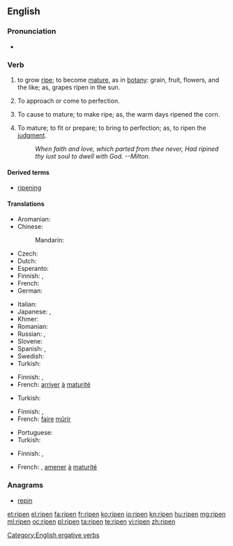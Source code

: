 ==English==
{{wikipedia|Ripening}}

===Pronunciation===
* {{IPA|/ɹaɪpən/|lang=en}}

===Verb===
{{en-verb}}

# {{intransitive}} to grow [[ripe]]; to become [[mature]], as in [[botany]]: grain, fruit, flowers, and the like; as, grapes ripen in the sun.
# {{intransitive}} To approach or come to perfection.
# {{transitive}} To cause to mature; to make ripe; as, the warm days  ripened the corn.
# {{transitive}} To mature; to fit or prepare; to bring to perfection; as, to ripen the [[judgment]].
#: ''When faith and love, which parted from thee never,       Had ripined thy iust soul to dwell with God. --Milton.''

====Derived terms====
* [[ripening]]

====Translations====
{{trans-top|to grow ripe}}
* Aromanian: {{t-|rup|coc}}
* Chinese:
*: Mandarin: {{t|cmn|成熟|tr=chéngshú|sc=Hani}}
* Czech: {{t-|cs|zrát}}
* Dutch: {{t+|nl|rijpen}}
* Esperanto: {{t-|eo|maturiĝi}}
* Finnish: {{t+|fi|kypsyä}}, {{t-|fi|tuleentua}}
* French: {{t+|fr|mûrir}}
* German: {{t-|de|reifen}}
{{trans-mid}}
* Italian: {{t+|it|maturare}}
* Japanese: {{t-|ja|熟す|tr=じゅくす, jukusu|sc=Jpan}}, {{t|ja|成熟|tr=せいじゅくする, seijuku suru|alt=成熟する|sc=Jpan}}
* Khmer: {{t+|km|ទុំ|tr=tum|sc=Khmr}}
* Romanian: {{t+|ro|coace}}
* Russian: {{t|ru|созревать|tr=sozrevátʹ|sc=Cyrl}} {{impf}}, {{t|ru|созреть|tr=sozrétʹ|sc=Cyrl}} {{pf.}}
* Slovene: {{t|sl|zoreti}}
* Spanish: {{t+|es|madurar}}, {{t-|es|colorear}}
* Swedish: {{t+|sv|mogna}}
* Turkish: {{t+|tr|olgunlaşmak}}
{{trans-bottom}}

{{trans-top|to approach or come to perfection}}
* Finnish: {{t+|fi|valmistua}}, {{t|fi|kypsyä}}
* French: [[arriver]] [[à]] [[maturité]]
{{trans-mid}}
* Turkish: {{t+|tr|olgunlaşmak}}
{{trans-bottom}}

{{trans-top|to cause to mature; to make ripe}}
* Finnish: {{t-|fi|kypsyttää}}, {{t-|fi|tuleennuttaa}}
* French: [[faire]] [[mûrir]]
{{trans-mid}}
* Portuguese: {{t+|pt|amadurecer}}
* Turkish: {{t+|tr|olgunlaşmak}}
{{trans-bottom}}

{{trans-top|to bring to perfection}}
* Finnish: {{t|fi|kypsyttää}}, {{t|fi|kypsytellä}}
{{trans-mid}}
* French: {{t+|fr|mûrir}}, [[amener]] [[à]] [[maturité]]
{{trans-bottom}}

===Anagrams===
* [[repin#English|repin]]

[[Category:English ergative verbs]]

[[et:ripen]]
[[el:ripen]]
[[fa:ripen]]
[[fr:ripen]]
[[ko:ripen]]
[[io:ripen]]
[[kn:ripen]]
[[hu:ripen]]
[[mg:ripen]]
[[ml:ripen]]
[[oc:ripen]]
[[pl:ripen]]
[[ta:ripen]]
[[te:ripen]]
[[vi:ripen]]
[[zh:ripen]]